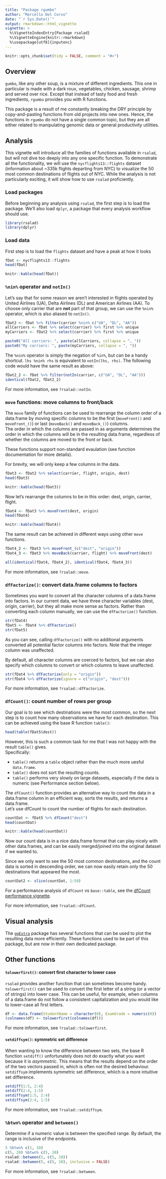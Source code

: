 ```yaml
---
title: "Package rgumbo"
author: "Marcello Del Corvo"
date: "`r Sys.Date()`"
output: rmarkdown::html_vignette
vignette: >
  %\VignetteIndexEntry{Package rsalad}
  %\VignetteEngine{knitr::rmarkdown}
  %\usepackage[utf8]{inputenc}
---
```


```r
knitr::opts_chunk$set(tidy = FALSE, comment = "#>")
```

## Overview

`gumbo`, like any other soup, is a mixture of different ingredients. 
This one in particular is made with a dark roux, vegetables, chicken, 
sausage, shrimp and served over rice. Except that instead of tasty food 
and fresh ingredients, `rgumbo` provides you with R functions.  

This package is a result of me constantly breaking the DRY principle by 
copy-and-pasting functions from old projects into new ones. 
Hence, the functions in `rgumbo` do not have a single common topic, 
but they are all either related to manipulating genomic data or general 
productivity utilities.

## Analysis

This vignette will introduce all the families of functions available in
`rsalad`, but will not dive too deeply into any one specific function.  To
demonstrate all the functionality, we will use the `nycflights13::flights`
dataset (information about ~335k flights departing from NYC) to visualize the
50 most common destinations of flights out of NYC.  While the analysis is not 
particularly exciting, it will show how to use `rsalad` proficiently.

### Load packages

Before beginning any analysis using `rsalad`, the first step is to load the
package. We'll also load `dplyr`, a package that every analysis workflow should use.

```r
library(rsalad)
library(dplyr)
```

### Load data

First step is to load the `flights` dataset and have a peak at how it looks

```r
fDat <- nycflights13::flights
head(fDat)
```

```r
knitr::kable(head(fDat))
```

### `%nin%` operator and `notIn()`

Let's say that for some reason we aren't interested in flights operated by
United Airlines (UA), Delta Airlines (DL) and American Airlines (AA). To choose
only carrier that are **not** part of that group, we can use the `%nin%`
operator, which is also aliased to `notIn()`.

```r
fDat2 <- fDat %>% filter(carrier %nin% c("UA", "DL", "AA"))
allCarriers <- fDat %>% select(carrier) %>% first %>% unique
myCarriers <- fDat2 %>% select(carrier) %>% first %>% unique

paste0("All carriers: ", paste(allCarriers, collapse = ", "))
paste0("My carriers: ", paste(myCarriers, collapse = ", "))
```

The `%nin%` operator is simply the negation of `%in%`, but can be a handy
shortcut. `lhs %nin% rhs` is equivalent to `notIn(lhs, rhs)`.  The following
code would have the same result as above:

```r
fDat2_2 <- fDat %>% filter(notIn(carrier, c("UA", "DL", "AA")))
identical(fDat2, fDat2_2)
```

For more information, see `?rsalad::notIn`.

### `move` functions: move columns to front/back

The `move` family of functions can be used to rearrange the column order of a
data.frame by moving specific columns to be the first (`moveFront()` and
`moveFront_()`) or last (`moveBack()` and `moveBack_()`) columns.  
The order in which the columns are passed in as arguments determines the order
in which the columns will be in the resulting data.frame, regardless of whether
the columns are moved to the front or back.  

These functions support non-standard evaulation (see function documentation
for more details).

For brevity, we will only keep a few columns in the data.

```r
fDat3 <- fDat2 %>% select(carrier, flight, origin, dest)
head(fDat3)
```

```r
knitr::kable(head(fDat3))
```

Now let's rearrange the columns to be in this order: dest, origin, carrier, 
flight.

```r
fDat4 <- fDat3 %>% moveFront(dest, origin)
head(fDat4)
```

```r
knitr::kable(head(fDat4))
```

The same result can be achieved in different ways using other `move` functions.
```r
fDat4_2 <- fDat3 %>% moveFront_(c("dest", "origin"))
fDat4_3 <- fDat3 %>% moveBack(carrier, flight) %>% moveFront(dest)

all(identical(fDat4, fDat4_2), identical(fDat4, fDat4_3))
```

For more information, see `?rsalad::move`.

### `dfFactorize()`: convert data.frame columns to factors

Sometimes you want to convert all the character columns of a data.frame
into factors.  In our current data, we have three character variables
(dest, origin, carrier), but they all make more sense as factors.  Rather
than converting each column manually, we can use the `dfFactorize()` function.  

```r
str(fDat4)
fDat5 <- fDat4 %>% dfFactorize()
str(fDat5)
```

As you can see, calling `dfFactorize()` with no additional arguments converted
all potential factor columns into factors. Note that the integer column was
unaffected.  

By default, all character columns are coerced to factors, but we can also
specify which columns to convert or which columns to leave unaffected.

```r
str(fDat4 %>% dfFactorize(only = "origin"))
str(fDat4 %>% dfFactorize(ignore = c("origin", "dest")))
```

For more information, see `?rsalad::dfFactorize`.

### `dfCount()`: count number of rows per group

Our goal is to see which destinations were the most common, so the next step
is to count how many observations we have for each destination.  This can be
achieved using the base R function `table()`:

```r
head(table(fDat5$dest))
```

However, this is such a common task for me that I was not happy with the result
`table()` gives.  
Specifically:  

- `table()` returns a `table` object rather than the much more uesful
`data.frame`.  
- `table()` does not sort the resulting counts.  
- `table()` performs very slowly on large datasets, especially if the data is
numeric (see Performance section below).  

The `dfCount()` function provides an alternative way to count the data in a
data.frame column in an efficient way, sorts the results, and returns a
data.frame.  
Let's use dfCount to count the number of flights for each destination.

```r
countDat <- fDat5 %>% dfCount("dest")
head(countDat)
```

```r
knitr::kable(head(countDat))
```

Now our count data is in a nice data.frame format that can play nicely with
other data.frames, and can be easily merged/joined into the original dataset
if we wanted to.

Since we only want to see the 50 most common destinations, and the count data
is sorted in descending order, we can now easily retain only the 50 destinations
that appeared the most.

```r
countDat2 <- slice(countDat, 1:50)
```

For a performance analysis of `dfCount` vs `base::table`, see the
[dfCount performance vignette](https://github.com/daattali/rsalad/blob/master/vignettes/dfCountPerf.md).

For more information, see `?rsalad::dfCount`.

## Visual analysis

The [`ggExtra`](https://github.com/daattali/ggExtra) package has several
functions that can be used to plot the resulting data more efficiently. These
functions used to be part of this package, but are now in their own dedicated
package.

## Other functions

#### `tolowerfirst()`: convert first character to lower case

`rsalad` provides another function that can sometimes become handy.
`tolowerfirst()` can be used to convert the first letter of a string (or a 
vector of strings) into lower case. This can be useful, for example, when 
columns of a data.frame do not follow a consistent capitalization and you would 
like to lower-case all first letters.

```r
df <- data.frame(StudentName = character(0), ExamGrade = numeric(0))
(colnames(df) <- tolowerfirst(colnames(df)))
```

For more information, see `?rsalad::tolowerfirst`.

#### `setdiffsym()`: symmetric set difference

When wanting to know the difference between two sets, the base R function
`setdiff()` unfortunately does not do exactly what you want because it is
*asymmetric*.  This means that the results depend on the order of the two
vectors passed in, which is often not the desired behaviour.  `setdiffsym`
implements symmetric set difference, whiich is a more intuitive set difference.

```r
setdiff(1:5, 2:4)
setdiff(2:4, 1:5)
setdiffsym(1:5, 2:4)
setdiffsym(2:4, 1:5)
```

For more information, see `?rsalad::setdiffsym`.

### `%btwn%` operator and `between()`

Determine if a numeric value is between the specified range. By default, the
range is inclusive of the endpoints.

```r
5 %btwn% c(1, 10)
c(5, 20) %btwn% c(5, 10)
rsalad::between(5, c(5, 10))
rsalad::between(5, c(5, 10), inclusive = FALSE)
```

For more information, see `?rsalad::between`.
